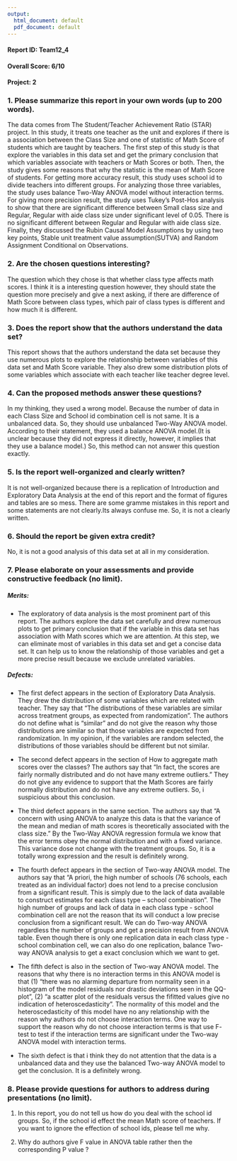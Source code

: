 ```yaml
---
output:
  html_document: default
  pdf_document: default
---
```


#### Report ID: Team12_4
#### Overall Score: 6/10
#### Project: 2

### 1. Please summarize this report in your own words (up to 200 words).

The data comes from The Student/Teacher Achievement Ratio (STAR) project. In this study, it treats one teacher as the unit and explores if there is a association between the Class Size and one of statistic of Math Score of students which are taught by teachers. The first step of this study is that explore the variables in this data set and get the primary conclusion that which variables associate with teachers or Math Scores or both. Then, the study gives some reasons that why the statistic is the mean of Math Score of students. For getting more accuracy result, this study uses school id to divide teachers into different groups. For analyzing those three variables, the study uses balance Two-Way ANOVA model without interaction terms. For giving more precision result, the study uses Tukey’s Post-Hos analysis to show that there are significant difference between Small class size and Regular, Regular with aide class size under significant level of 0.05. There is no significant different between Regular and Regular with aide class size. Finally, they discussed the Rubin Causal Model Assumptions by using two key points, Stable unit treatment value assumption(SUTVA) and Random Assignment Conditional on Observations.

### 2. Are the chosen questions interesting?

The question which they chose is that whether class type affects math scores. I think it is a interesting question however, they should state the question more precisely and give a next asking, if there are difference of Math Score between class types, which pair of class types is different and how much it is different.

### 3. Does the report show that the authors understand the data set?

This report shows that the authors understand the data set because they use numerous plots to explore the relationship between variables of this data set and Math Score variable. They also drew  some distribution plots of some variables which associate with each teacher like teacher degree level.

### 4. Can the proposed methods answer these questions?

In my thinking, they used a wrong model. Because the number of data in each Class Size and School id combination cell is not same. It is a unbalanced data. So, they should use unbalanced Two-Way ANOVA model. According to their statement, they used a balance ANOVA model.(It is unclear because they did not express it directly, however, it implies that they use a balance model.) So, this method can not answer this question exactly.

### 5. Is the report well-organized and clearly written?

It is not well-organized because there is a replication of Introduction and Exploratory Data Analysis at the end of this report and the format of figures and tables are so mess. There are some gramme mistakes in this report and some statements are not clearly.Its always confuse me. So, it is not a clearly written.

### 6. Should the report be given extra credit? 

No, it is not a good analysis of this data set at all in my consideration.

### 7. Please elaborate on your assessments and provide constructive feedback (no limit).

##### Merits:

- The exploratory of data analysis is the most prominent part of this report. The authors explore the data set carefully and drew numerous plots to get primary conclusion that if the variable in this data set has association with Math scores which we are attention. At this step, we can eliminate most of variables in this data set and get a concise data set. It can help us to know the relationship of those variables and get a more precise result because we exclude unrelated variables.

##### Defects:

- The first defect appears in the section of Exploratory Data Analysis. They drew the distribution of some variables which are related with teacher. They say that "The distributions of these variables are similar across treatment groups, as expected from randomization". The authors do not define what is "similar" and do not give the reason why those distributions are similar so that those variables are expected from randomization. In my opinion, if the variables are random selected, the distributions of those variables should be different but not similar.

- The second defect appears in the section of How to aggregate math scores over the classes? The authors say that "In fact, the scores are fairly normally distributed and do not have many extreme outliers." They do not give any evidence to support that the Math Scores are fairly normally distribution and do not have any extreme outliers. So, i suspicious about this conclusion.

- The third defect appears in the same section. The authors say that "A concern with using ANOVA to analyze this data is that the variance of the mean and median of math scores is theoretically associated with the class size." By the Two-Way ANOVA regression formula we know that the error terms obey the normal distribution and with a fixed variance. This variance dose not change with the treatment groups. So, it is a totally wrong expression and the result is definitely wrong.

- The fourth defect appears in the section of Two-way ANOVA model. The authors say that "A priori, the high number of schools (76 schools, each treated as an individual factor) does not lend to a precise conclusion from a significant result. This is simply due to the lack of data available to construct estimates for each class type – school combination". The high number of groups and lack of data in each class type - school combination cell are not the reason that its will conduct a low precise conclusion from a significant result. We can do Two-way ANOVA regardless the number of groups and get a precision result from ANOVA table. Even though there is only one replication data in each class type - school combination cell, we can also do one replication, balance Two-way ANOVA analysis to get a exact conclusion which we want to get. 

- The fifth defect is also in the section of Two-way ANOVA model. The reasons that why there is no interaction terms in this ANOVA model is that (1) "there was no alarming departure from normality seen in a histogram of the model residuals nor drastic deviations seen in the QQ-plot", (2) "a scatter plot of the residuals versus the fifitted values give no indication of heteroscedasticity". The normality of this model and the heteroscedasticity of this model have no any relationship with the reason why authors do not choose interaction terms. One way to support the reason why do not choose interaction terms is that use F- test to test if the interaction terms are significant under the Two-way ANOVA model with interaction terms. 

- The sixth defect is that i think they do not attention that the data is a unbalanced data and they use the balanced Two-way ANOVA model to get the conclusion. It is a definitely wrong.

### 8. Please provide questions for authors to address during presentations (no limit).

1. In this report, you do not tell us how do you deal with the school id groups. So, if the school id effect the mean Math score of teachers. If you want to ignore the effection of school ids, please tell me why.

2. Why do authors give F value in ANOVA table rather then the corresponding P value ?




















